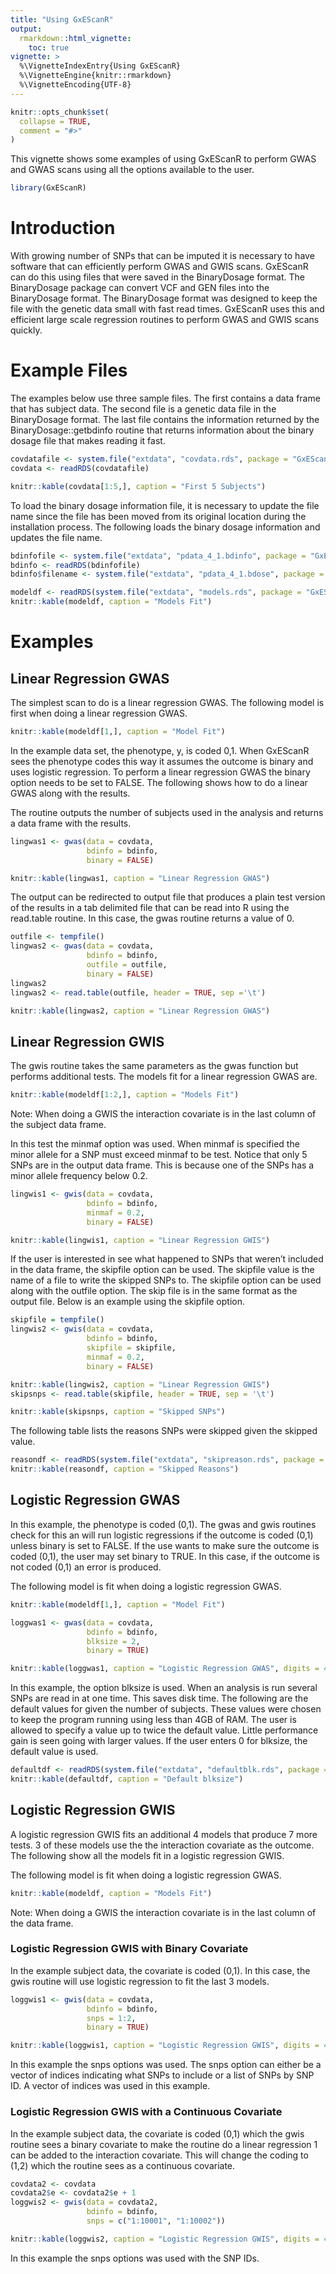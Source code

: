 ```yaml
---
title: "Using GxEScanR"
output:
  rmarkdown::html_vignette:
    toc: true
vignette: >
  %\VignetteIndexEntry{Using GxEScanR}
  %\VignetteEngine{knitr::rmarkdown}
  %\VignetteEncoding{UTF-8}
---
```


```r
knitr::opts_chunk$set(
  collapse = TRUE,
  comment = "#>"
)
```

This vignette shows some examples of using GxEScanR to perform GWAS and GWAS
scans using all the options available to the user.

```r
library(GxEScanR)
```

# Introduction

With growing number of SNPs that can be imputed it is necessary to have
software that can efficiently perform GWAS and GWIS scans. GxEScanR can
do this using files that were saved in the BinaryDosage format. The BinaryDosage
package can convert VCF and GEN files into the BinaryDosage format. The
BinaryDosage format was designed to keep the file with the genetic data
small with fast read times. GxEScanR uses this and efficient large scale
regression routines to perform GWAS and GWIS scans quickly.

# Example Files

The examples below use three sample files. The first contains a data frame
that has subject data. The second file is a genetic data file in the
BinaryDosage format. The last file contains the information returned by
the BinaryDosage::getbdinfo routine that returns information about the binary
dosage file that makes reading it fast.

``` r
covdatafile <- system.file("extdata", "covdata.rds", package = "GxEScanR")
covdata <- readRDS(covdatafile)
```

``` r
knitr::kable(covdata[1:5,], caption = "First 5 Subjects")
```
To load the binary dosage information file, it is necessary to update the
file name since the file has been moved from its original location during the
installation process. The following loads the binary dosage information and
updates the file name.

``` r
bdinfofile <- system.file("extdata", "pdata_4_1.bdinfo", package = "GxEScanR")
bdinfo <- readRDS(bdinfofile)
bdinfo$filename <- system.file("extdata", "pdata_4_1.bdose", package = "GxEScanR")
```

``` r
modeldf <- readRDS(system.file("extdata", "models.rds", package = "GxEScanR"))
knitr::kable(modeldf, caption = "Models Fit")
```

# Examples

## Linear Regression GWAS

The simplest scan to do is a linear regression GWAS. The following model is
first when doing a linear regression GWAS.
``` r
knitr::kable(modeldf[1,], caption = "Model Fit")
```

In the example data set,
the phenotype, y, is coded 0,1. When GxEScanR sees the phenotype codes this way
it assumes the outcome is binary and uses logistic regression. To perform
a linear regression GWAS the binary option needs to be set to FALSE. The
following shows how to do a linear GWAS along with the results.

The routine outputs the number of subjects used in the analysis and returns
a data frame with the results.

``` r
lingwas1 <- gwas(data = covdata,
                 bdinfo = bdinfo,
                 binary = FALSE)
```

``` r
knitr::kable(lingwas1, caption = "Linear Regression GWAS")
```

The output can be redirected to output file that produces a plain test
version of the results in a tab delimited file that can be read into R
using the read.table routine. In this case, the gwas routine returns a
value of 0.

``` r
outfile <- tempfile()
lingwas2 <- gwas(data = covdata,
                 bdinfo = bdinfo,
                 outfile = outfile,
                 binary = FALSE)
lingwas2
lingwas2 <- read.table(outfile, header = TRUE, sep ='\t')
```

``` r
knitr::kable(lingwas2, caption = "Linear Regression GWAS")
```

## Linear Regression GWIS

The gwis routine takes the same parameters as the gwas function but performs
additional tests. The models fit for a linear regression GWAS are.
``` r
knitr::kable(modeldf[1:2,], caption = "Models Fit")
```

Note: When doing a GWIS the interaction covariate is in the last column of the
subject data frame.

In this test the minmaf option was used. When minmaf is specified the minor
allele for a SNP must exceed minmaf to be test. Notice that only 5 SNPs are
in the output data frame. This is because one of the SNPs has a minor allele
frequency below 0.2.

``` r
lingwis1 <- gwis(data = covdata,
                 bdinfo = bdinfo,
                 minmaf = 0.2,
                 binary = FALSE)
```

``` r
knitr::kable(lingwis1, caption = "Linear Regression GWIS")
```

If the user is interested in see what happened to SNPs that weren't included
in the data frame, the skipfile option can be used. The skipfile value is the
name of a file to write the skipped SNPs to. The skipfile option can be used
along with the outfile option. The skip file is in the same format as the
output file. Below is an example using the skipfile option.

``` r
skipfile = tempfile()
lingwis2 <- gwis(data = covdata,
                 bdinfo = bdinfo,
                 skipfile = skipfile,
                 minmaf = 0.2,
                 binary = FALSE)
```

``` r
knitr::kable(lingwis2, caption = "Linear Regression GWIS")
skipsnps <- read.table(skipfile, header = TRUE, sep = '\t')
```

``` r
knitr::kable(skipsnps, caption = "Skipped SNPs")
```

The following table lists the reasons SNPs were skipped given the skipped value.
``` r
reasondf <- readRDS(system.file("extdata", "skipreason.rds", package = "GxEScanR"))
knitr::kable(reasondf, caption = "Skipped Reasons")
```

## Logistic Regression GWAS

In this example, the phenotype is coded (0,1). The gwas and gwis routines check
for this an will run logistic regressions if the outcome is coded (0,1) unless
binary is set to FALSE. If the use wants to make sure the outcome is coded
(0,1), the user may set binary to TRUE. In this case, if the outcome is not
coded (0,1) an error is produced.

The following model is fit when doing a logistic regression GWAS.
``` r
knitr::kable(modeldf[1,], caption = "Model Fit")
```

``` r
loggwas1 <- gwas(data = covdata,
                 bdinfo = bdinfo,
                 blksize = 2,
                 binary = TRUE)
```

``` r
knitr::kable(loggwas1, caption = "Logistic Regression GWAS", digits = 4)
```

In this example, the option blksize is used. When an analysis is run several
SNPs are read in at one time. This saves disk time. The following are the
default values for given the number of subjects. These values were chosen to
keep the program running using less than 4GB of RAM. The user is allowed to
specify a value up to twice the default value. Little performance gain is seen
going with larger values. If the user enters 0 for blksize, the default value
is used.

``` r
defaultdf <- readRDS(system.file("extdata", "defaultblk.rds", package = "GxEScanR"))
knitr::kable(defaultdf, caption = "Default blksize")
```

## Logistic Regression GWIS

A logistic regression GWIS fits an additional 4 models that produce 7 more
tests. 3 of these models use the the interaction covariate as the outcome.
The following show all the models fit in a logistic regression GWIS.

The following model is fit when doing a logistic regression GWAS.
``` r
knitr::kable(modeldf, caption = "Models Fit")
```

Note: When doing a GWIS the interaction covariate is in the last column of the
data frame.

### Logistic Regression GWIS with Binary Covariate

In the example subject data, the covariate is coded (0,1). In this case, the
gwis routine will use logistic regression to fit the last 3 models.

``` r
loggwis1 <- gwis(data = covdata,
                 bdinfo = bdinfo,
                 snps = 1:2,
                 binary = TRUE)
```

``` r
knitr::kable(loggwis1, caption = "Logistic Regression GWIS", digits = 4)
```

In this example the snps options was used. The snps option can either be a
vector of indices indicating what SNPs to include or a list of SNPs by SNP ID.
A vector of indices was used in this example.

### Logistic Regression GWIS with a Continuous Covariate

In the example subject data, the covariate is coded (0,1) which the gwis
routine sees a binary covariate to make the routine do a linear regression
1 can be added to the interaction covariate. This will change the coding to
(1,2) which the routine sees as a continuous covariate.

``` r
covdata2 <- covdata
covdata2$e <- covdata2$e + 1
loggwis2 <- gwis(data = covdata2,
                 bdinfo = bdinfo,
                 snps = c("1:10001", "1:10002"))
```

``` r
knitr::kable(loggwis2, caption = "Logistic Regression GWIS", digits = 4)
```

In this example the snps options was used with the SNP IDs.